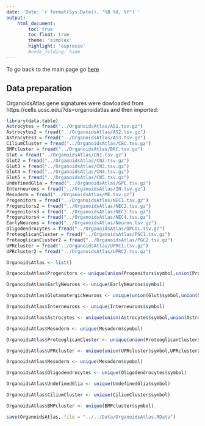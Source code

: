 ```yaml
---
date: 'Date: `r format(Sys.Date(), "%B %d, %Y")`'
output:
    html_document:
        toc: true
        toc_float: true
        theme: 'simplex'
        highlight: 'espresso'
        #code_folding: hide
---
```



To go back to the main page go [here](../../NDD.html)


## Data preparation

OrganoidsAtlas gene signatures were dowloaded from https://cells.ucsc.edu/?ds=organoidatlas and then imported:

```r
library(data.table)
Astrocytes = fread("../OrganoidsAtlas/AS1.tsv.gz")
Astrocytes2 = fread("../OrganoidsAtlas/AS2.tsv.gz")
Astrocytes3 = fread("../OrganoidsAtlas/AS3.tsv.gz")
CiliumCluster = fread("../OrganoidsAtlas/CBC.tsv.gz")
BMPcluster = fread("../OrganoidsAtlas/BRC.tsv.gz")
Glut = fread("../OrganoidsAtlas/CN1.tsv.gz")
Glut2 = fread("../OrganoidsAtlas/CN2.tsv.gz")
Glut3 = fread("../OrganoidsAtlas/CN3.tsv.gz")
Glut4 = fread("../OrganoidsAtlas/CN4.tsv.gz")
Glut5 = fread("../OrganoidsAtlas/CN5.tsv.gz")
UndefinedGlia = fread("../OrganoidsAtlas/GPC.tsv.gz")
Interneurons = fread("../OrganoidsAtlas/IN.tsv.gz")
Mesoderm = fread("../OrganoidsAtlas/ME.tsv.gz")
Progenitors = fread("../OrganoidsAtlas/NEC1.tsv.gz")
Progenitors2 = fread("../OrganoidsAtlas/NEC2.tsv.gz")
Progenitors3 = fread("../OrganoidsAtlas/NEC3.tsv.gz")
Progenitors4 = fread("../OrganoidsAtlas/NEC4.tsv.gz")
EarlyNeurons = fread("../OrganoidsAtlas/Neuron.tsv.gz")
Oligodendrocytes = fread("../OrganoidsAtlas/OPCOL.tsv.gz")
ProteoglicanCluster = fread("../OrganoidsAtlas/PGC1.tsv.gz")
ProteoglicanCluster2 = fread("../OrganoidsAtlas/PGC2.tsv.gz")
UPRcluster = fread("../OrganoidsAtlas/UPRC1.tsv.gz")
UPRcluster2 = fread("../OrganoidsAtlas/UPRC2.tsv.gz")

OrganoidsAtlas <- list()

OrganoidsAtlas$Progenitors <- unique(union(Progenitors$symbol,union(Progenitors2$symbol,union(Progenitors3$symbol,Progenitors4$symbol))))

OrganoidsAtlas$EarlyNeurons <- unique(EarlyNeurons$symbol)

OrganoidsAtlas$GlutamatergicNeurons <- unique(union(Glut$symbol,union(Glut2$symbol,union(Glut3$symbol,union(Glut4$symbol, Glut5$symbol)))))

OrganoidsAtlas$Interneurons <- unique(Interneurons$symbol)

OrganoidsAtlas$Astrocytes <- unique(union(Astrocytes$symbol,union(Astrocytes2$symbol, Astrocytes3$symbol)))

OrganoidsAtlas$Mesoderm <- unique(Mesoderm$symbol)

OrganoidsAtlas$ProteoglicanCluster <- unique(union(ProteoglicanCluster$symbol,ProteoglicanCluster2$symbol))

OrganoidsAtlas$UPRcluster <- unique(union(UPRcluster$symbol,UPRcluster2$symbol))

OrganoidsAtlas$Mesoderm <- unique(Mesoderm$symbol)

OrganoidsAtlas$Oligodendrocytes <- unique(Oligodendrocytes$symbol)

OrganoidsAtlas$UndefinedGlia <- unique(UndefinedGlia$symbol)

OrganoidsAtlas$CiliumCluster <- unique(CiliumCluster$symbol)

OrganoidsAtlas$BMPcluster <- unique(BMPcluster$symbol)

save(OrganoidsAtlas, file = "../../Data/OrganoidsAtlas.RData")
```







